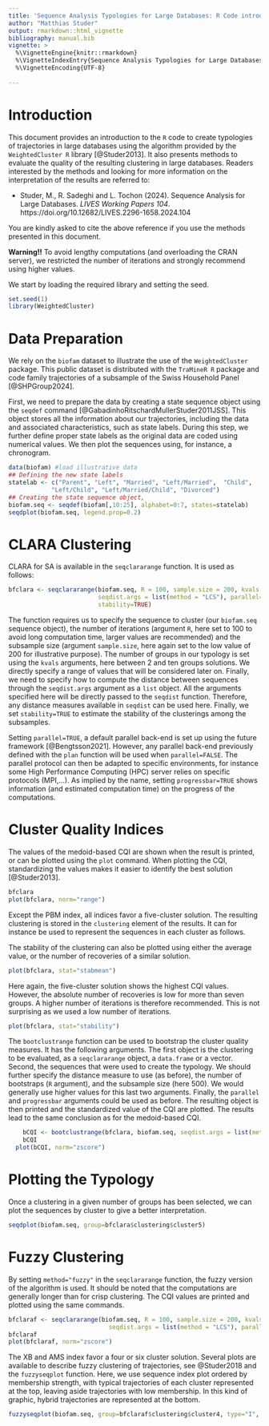 ---
title: 'Sequence Analysis Typologies for Large Databases: R Code introduction'
author: "Matthias Studer"
output: rmarkdown::html_vignette
bibliography: manual.bib 
vignette: >
  %\VignetteEngine{knitr::rmarkdown} 
  %\VignetteIndexEntry{Sequence Analysis Typologies for Large Databases: R Code introduction}
  %\VignetteEncoding{UTF-8}
    
---

# Introduction 


This document provides an introduction to the `R` code to create typologies of trajectories in large databases using the algorithm provided by the `WeightedCluster R` library [@Studer2013]. It also presents methods to evaluate the quality of the resulting clustering in large databases. Readers interested by the methods and looking for more information on the interpretation of the results are referred to:


- Studer, M., R. Sadeghi and L. Tochon (2024). Sequence Analysis for Large Databases. *LIVES Working Papers 104*. https://doi.org/10.12682/LIVES.2296-1658.2024.104

You are kindly asked to cite the above reference if you use the methods presented in this document. 

**Warning!!** To avoid lengthy computations (and overloading the CRAN server), we restricted the number of iterations and strongly recommend using higher values. 

We start by loading the required library and setting the seed. 


```{r, message=FALSE}
set.seed(1)
library(WeightedCluster)
```


# Data Preparation

We rely on the `biofam` dataset to illustrate the use of the `WeightedCluster` package. This public dataset is distributed with the `TraMineR R` package and code family trajectories of a subsample of the Swiss Household Panel [@SHPGroup2024].

First, we need to prepare the data by creating a state sequence object using the `seqdef` command [@GabadinhoRitschardMullerStuder2011JSS]. This object stores all the information about our trajectories, including the data and associated characteristics, such as state labels. During this step, we further define proper state labels as the original data are coded using numerical values. We then plot the sequences using, for instance, a chronogram. 

```{r seqdefbiofam, warning=FALSE, message=FALSE, fig.width=8, fig.height=5}
data(biofam) #load illustrative data
## Defining the new state labels 
statelab <- c("Parent", "Left", "Married", "Left/Married",  "Child", 
            "Left/Child", "Left/Married/Child", "Divorced")
## Creating the state sequence object,
biofam.seq <- seqdef(biofam[,10:25], alphabet=0:7, states=statelab)
seqdplot(biofam.seq, legend.prop=0.2)
```


# CLARA Clustering 

CLARA for SA is available in the `seqclararange` function. It is used as follows:

```{r seqclaraex, warning=FALSE, message=FALSE}
bfclara <- seqclararange(biofam.seq, R = 100, sample.size = 200, kvals = 2:10, 
						 seqdist.args = list(method = "LCS"), parallel=TRUE, 
                         stability=TRUE)
```


The function requires us to specify the sequence to cluster (our `biofam.seq` sequence object), the number of iterations (argument `R`, here set to 100 to avoid long computation time, larger values are recommended) and the subsample size (argument `sample.size`, here again set to the low value of 200 for illustrative purpose). The number of groups in our typology is set using the `kvals` arguments, here between 2 and ten groups solutions. We directly specify a range of values that will be considered later on. Finally, we need to specify how to compute the distance between sequences through the `seqdist.args` argument as a `list` object. All the arguments specified here will be directly passed to the `seqdist` function. Therefore, any distance measures available in `seqdist` can be used here. Finally, we set `stability=TRUE` to estimate the stability of the clusterings among the subsamples.

Setting `parallel=TRUE`, a default parallel back-end is set up using the future framework [@Bengtsson2021]. However, any parallel back-end previously defined with the `plan` function will be used when `parallel=FALSE`. The parallel protocol can then be adapted to specific environments, for instance some High Performance Computing (HPC) server relies on specific protocols (MPI,...). As implied by the name, setting `progressbar=TRUE` shows information (and estimated computation time) on the progress of the computations.

# Cluster Quality Indices
The values of the medoid-based CQI are shown when the result is printed, or can be plotted using the `plot` command. When plotting the CQI, standardizing the values makes it easier to identify the best solution [@Studer2013].


```{r plotcqi, fig.width=8, fig.height=5}
bfclara
plot(bfclara, norm="range")
```


Except the PBM index, all indices favor a five-cluster solution. The resulting clustering is stored in the `clustering` element of the results. It can for instance be used to represent the sequences in each cluster as follows.

The stability of the clustering can also be plotted using either the average value, or the number of recoveries of a similar solution. 


```{r plotcqistabilityavg, fig.width=8, fig.height=5}
plot(bfclara, stat="stabmean")
```

Here again, the five-cluster solution shows the highest CQI values. However, the absolute number of recoveries is low for more than seven groups. A higher number of iterations is therefore recommended. This is not surprising as we used a low number of iterations.



```{r plotcqistability, fig.width=8, fig.height=5}
plot(bfclara, stat="stability")
```

The `bootclustrange` function can be used to bootstrap the cluster quality measures. It has the following arguments. The first object is the clustering to be evaluated, as a `seqclararange` object, a `data.frame` or a vector. Second, the sequences that were used to create the typology. We should further specify the distance measure to use (as before), the number of bootstraps (`R` argument), and the subsample size (here 500). We would generally use higher values for this last two arguments. Finally, the `parallel` and `progressbar` arguments could be used as before. The resulting object is then printed and the standardized value of the CQI are plotted. The results lead to the same conclusion as for the medoid-based CQI. 


```{r bcqi}
	bCQI <- bootclustrange(bfclara, biofam.seq, seqdist.args = list(method = "LCS"), R = 100, sample.size = 500,  parallel=TRUE)
	bCQI
  plot(bCQI, norm="zscore")
```




# Plotting the Typology
Once a clustering in a given number of groups has been selected, we can plot the sequences by cluster to give a better interpretation. 


```{r seqdplotclust, fig.width=8, fig.height=8}
seqdplot(biofam.seq, group=bfclara$clustering$cluster5)
```

# Fuzzy Clustering

By setting `method="fuzzy"` in the `seqclararange` function, the fuzzy version of the algorithm is used. It should be noted that the computations are generally longer than for crisp clustering. The CQI values are printed and plotted using the same commands. 



```{r seqclarafuzzy, warning=FALSE, message=FALSE}
bfclaraf <- seqclararange(biofam.seq, R = 100, sample.size = 200, kvals = 2:10, method="fuzzy",
							seqdist.args = list(method = "LCS"), parallel=TRUE)
bfclaraf
plot(bfclaraf, norm="zscore")
```

The XB and AMS index favor a four or six cluster solution. Several plots are available to describe fuzzy clustering of trajectories, see @Studer2018 and the `fuzzyseqplot` function. Here, we use sequence index plot ordered by membership strength, with typical trajectories of each cluster represented at the top, leaving aside trajectories with low membership. In this kind of graphic, hybrid trajectories are represented at the bottom. 



```{r seqdplotclustf, dev="png", dpi=600}
fuzzyseqplot(biofam.seq, group=bfclaraf$clustering$cluster4, type="I", sortv="membership", membership.threashold=0.4)
```